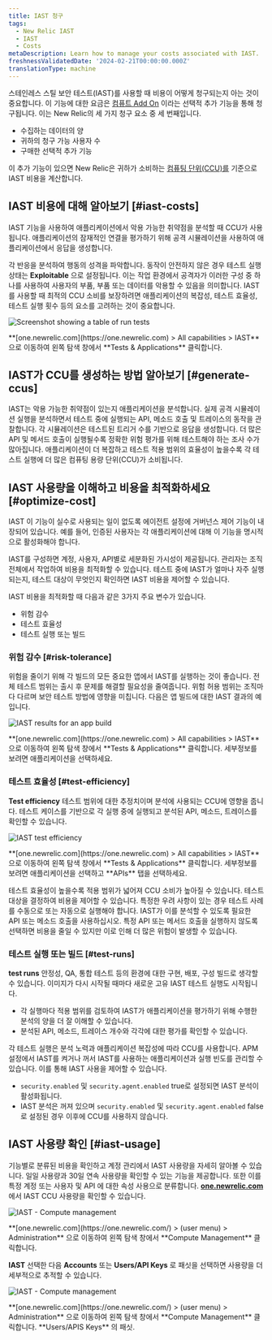 ```yaml
---
title: IAST 청구
tags:
  - New Relic IAST
  - IAST
  - Costs
metaDescription: Learn how to manage your costs associated with IAST.
freshnessValidatedDate: '2024-02-21T00:00:00.000Z'
translationType: machine
---
```







스테인레스 스틸 보안 테스트(IAST)를 사용할 때 비용이 어떻게 청구되는지 아는 것이 중요합니다. 이 기능에 대한 요금은 [컴퓨트 Add On](/docs/accounts/accounts-billing/new-relic-one-pricing-billing/add-on-billing) 이라는 선택적 추가 기능을 통해 청구됩니다. 이는 New Relic의 세 가지 청구 요소 중 세 번째입니다.

* 수집하는 데이터의 양
* 귀하의 청구 가능 사용자 수
* 구매한 선택적 추가 기능

이 추가 기능이 있으면 New Relic은 귀하가 소비하는 [컴퓨팅 단위(CCU)를](/docs/licenses/license-information/product-definitions/new-relic-one-pricing-definitions/#compute-capacity-unit) 기준으로 IAST 비용을 계산합니다.

## IAST 비용에 대해 알아보기 [#iast-costs]

IAST 기능을 사용하여 애플리케이션에서 악용 가능한 취약점을 분석할 때 CCU가 사용됩니다. 애플리케이션의 잠재적인 연결을 평가하기 위해 공격 시뮬레이션을 사용하여 애플리케이션에서 응답을 생성합니다.

각 반응을 분석하여 행동의 성격을 파악합니다. 동작이 안전하지 않은 경우 테스트 실행 상태는 <DNT>**Exploitable**</DNT> 으로 설정됩니다. 이는 작업 환경에서 공격자가 이러한 구성 중 하나를 사용하여 사용자의 부품, 부품 또는 데이터를 악용할 수 있음을 의미합니다. IAST를 사용할 때 최적의 CCU 소비를 보장하려면 애플리케이션의 복잡성, 테스트 효율성, 테스트 실행 횟수 등의 요소를 고려하는 것이 중요합니다.

<img
  title="Screenshot showing a table of run tests"
  alt="Screenshot showing a table of run tests"
  src={iastTestRun}
/>

<figcaption>
  <DNT>**[one.newrelic.com](https://one.newrelic.com) > All capabilities > IAST**</DNT> 으로 이동하여 왼쪽 탐색 창에서 <DNT>**Tests & Applications**</DNT> 클릭합니다.
</figcaption>

## IAST가 CCU를 생성하는 방법 알아보기 [#generate-ccus]

IAST는 악용 가능한 취약점이 있는지 애플리케이션을 분석합니다. 실제 공격 시뮬레이션 실행을 분석하면서 테스트 중에 실행되는 API, 메소드 호출 및 트레이스의 동작을 관찰합니다. 각 시뮬레이션은 테스트된 트리거 수를 기반으로 응답을 생성합니다. 더 많은 API 및 메서드 호출이 실행될수록 정확한 위험 평가를 위해 테스트해야 하는 조사 수가 많아집니다. 애플리케이션이 더 복잡하고 테스트 적용 범위의 효율성이 높을수록 각 테스트 실행에 더 많은 컴퓨팅 용량 단위(CCU)가 소비됩니다.

## IAST 사용량을 이해하고 비용을 최적화하세요 [#optimize-cost]

IAST 이 기능이 실수로 사용되는 일이 없도록 <InlinePopover type="apm"/>에이전트 설정에 거버넌스 제어 기능이 내장되어 있습니다. 예를 들어, 인증된 사용자는 각 애플리케이션에 대해 이 기능을 명시적으로 활성화해야 합니다.

IAST를 구성하면 계정, 사용자, API별로 세분화된 가시성이 제공됩니다. 관리자는 조직 전체에서 작업하여 비용을 최적화할 수 있습니다. 테스트 중에 IAST가 얼마나 자주 실행되는지, 테스트 대상이 무엇인지 확인하면 IAST 비용을 제어할 수 있습니다.

IAST 비용을 최적화할 때 다음과 같은 3가지 주요 변수가 있습니다.

* 위험 감수
* 테스트 효율성
* 테스트 실행 또는 빌드

### 위험 감수 [#risk-tolerance]

위험을 줄이기 위해 각 빌드의 모든 중요한 앱에서 IAST를 실행하는 것이 좋습니다. 전체 테스트 범위는 출시 후 문제를 해결할 필요성을 줄여줍니다. 위험 허용 범위는 조직마다 다르며 보안 테스트 방법에 영향을 미칩니다. 다음은 앱 빌드에 대한 IAST 결과의 예입니다.

<img
  title="IAST results for an app build"
  alt="IAST results for an app build"
  src={iastResultsAppBuild}
/>

<figcaption>
  <DNT>**[one.newrelic.com](https://one.newrelic.com) > All capabilities > IAST**</DNT> 으로 이동하여 왼쪽 탐색 창에서 <DNT>**Tests & Applications**</DNT> 클릭합니다. 세부정보를 보려면 애플리케이션을 선택하세요.
</figcaption>

### 테스트 효율성 [#test-efficiency]

<DNT>**Test efficiency**</DNT> 테스트 범위에 대한 추정치이며 분석에 사용되는 CCU에 영향을 줍니다. 테스트 케이스를 기반으로 각 실행 중에 실행되고 분석된 API, 메소드, 트레이스를 확인할 수 있습니다.

<img
  title="IAST test efficiency"
  alt="IAST test efficiency"
  src={iastTestedApis}
/>

<figcaption>
  <DNT>**[one.newrelic.com](https://one.newrelic.com) > All capabilities > IAST**</DNT> 으로 이동하여 왼쪽 탐색 창에서 <DNT>**Tests & Applications**</DNT> 클릭합니다. 세부정보를 보려면 애플리케이션을 선택하고 <DNT>**APIs**</DNT> 탭을 선택하세요.
</figcaption>

테스트 효율성이 높을수록 적용 범위가 넓어져 CCU 소비가 높아질 수 있습니다. 테스트 대상을 결정하여 비용을 제어할 수 있습니다. 특정한 우려 사항이 있는 경우 테스트 사례를 수동으로 또는 자동으로 실행해야 합니다. IAST가 이를 분석할 수 있도록 필요한 API 또는 메소드 호출을 사용하십시오. 특정 API 또는 메서드 호출을 실행하지 않도록 선택하면 비용을 줄일 수 있지만 이로 인해 더 많은 위험이 발생할 수 있습니다.

### 테스트 실행 또는 빌드 [#test-runs]

<DNT>**test runs**</DNT> 안정성, QA, 통합 테스트 등의 환경에 대한 구현, 배포, 구성 빌드로 생각할 수 있습니다. 이미지가 다시 시작될 때마다 새로운 고유 IAST 테스트 실행도 시작됩니다.

* 각 실행마다 적용 범위를 검토하여 IAST가 애플리케이션을 평가하기 위해 수행한 분석의 양을 더 잘 이해할 수 있습니다.
* 분석된 API, 메소드, 트레이스 개수와 각각에 대한 평가를 확인할 수 있습니다.

각 테스트 실행은 분석 노력과 애플리케이션 복잡성에 따라 CCU를 사용합니다. APM 설정에서 IAST를 켜거나 꺼서 IAST를 사용하는 애플리케이션과 실행 빈도를 관리할 수 있습니다. 이를 통해 IAST 사용을 제어할 수 있습니다.

* `security.enabled` 및 `security.agent.enabled` true로 설정되면 IAST 분석이 활성화됩니다.
* IAST 분석은 꺼져 있으며 `security.enabled` 및 `security.agent.enabled` false로 설정된 경우 이후에 CCU를 사용하지 않습니다.

## IAST 사용량 확인 [#iast-usage]

기능별로 분류된 비용을 확인하고 계정 관리에서 IAST 사용량을 자세히 알아볼 수 있습니다. 일일 사용량과 30일 연속 사용량을 확인할 수 있는 기능을 제공합니다. 또한 이를 특정 계정 또는 사용자 및 API 에 대한 속성 사용으로 분류합니다. <DNT>**[one.newrelic.com](https://one.newrelic.com/)**</DNT> 에서 IAST CCU 사용량을 확인할 수 있습니다.

<img
  title="IAST - Compute management"
  alt="IAST - Compute management"
  src={iastFacetExample}
/>

<figcaption>
  <DNT>**[one.newrelic.com](https://one.newrelic.com/) > (user menu) > Administration**</DNT> 으로 이동하여 왼쪽 탐색 창에서 <DNT>**Compute Management**</DNT> 클릭합니다.
</figcaption>

<DNT>**IAST**</DNT> 선택한 다음 <DNT>**Accounts**</DNT> 또는 <DNT>**Users/API Keys**</DNT> 로 패싯을 선택하면 사용량을 더 세부적으로 추적할 수 있습니다.

<img
  title="IAST - Compute management"
  alt="IAST - Compute management"
  src={iastComputeManagement}
/>

<figcaption>
  <DNT>**[one.newrelic.com](https://one.newrelic.com/) > (user menu) > Administration**</DNT> 으로 이동하여 왼쪽 탐색 창에서 <DNT>**Compute Management**</DNT> 클릭합니다. <DNT>**Users/APIS Keys**</DNT> 의 패싯.
</figcaption>